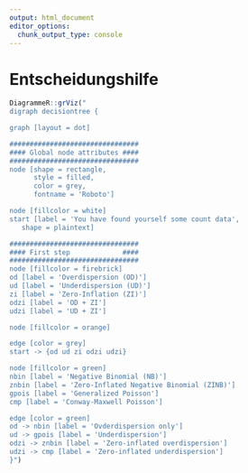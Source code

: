 ```yaml
---
output: html_document
editor_options: 
  chunk_output_type: console
---
```


# Entscheidungshilfe

```r
DiagrammeR::grViz("
digraph decisiontree {

graph [layout = dot]

################################
#### Global node attributes ####
################################
node [shape = rectangle,
      style = filled,
      color = grey,
      fontname = 'Roboto']

node [fillcolor = white]
start [label = 'You have found yourself some count data',
   shape = plaintext]

################################
#### First step             ####
################################
node [fillcolor = firebrick]
od [label = 'Overdispersion (OD)']
ud [label = 'Underdispersion (UD)']
zi [label = 'Zero-Inflation (ZI)']
odzi [label = 'OD + ZI']
udzi [label = 'UD + ZI']

node [fillcolor = orange]

edge [color = grey]
start -> {od ud zi odzi udzi}

node [fillcolor = green]
nbin [label = 'Negative Binomial (NB)']
znbin [label = 'Zero-Inflated Negative Binomial (ZINB)']
gpois [label = 'Generalized Poisson']
cmp [label = 'Conway-Maxwell Poisson']

edge [color = green]
od -> nbin [label = 'Ovderdispersion only']
ud -> gpois [label = 'Underdispersion']
odzi -> znbin [label = 'Zero-inflated overdispersion']
udzi -> cmp [label = 'Zero-inflated underdispersion']
}")
```

